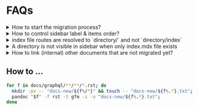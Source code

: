 # FAQs


<details>
<summary>How to start the migration process?</summary>

Convert file from `.rst` to `.mdx`. 
We used an auto transform tool [Pandoc](https://pandoc.org) to automate this and added the resultant content in `.txt` file.

1. Convert the transsformed `.rst.txt` to `.mdx` extension for the file to be able to show up in sidebar and UI.
2. Use this guide for syntactical and usage reference.
3. Validate content and cleanup misc divs that are populated during auto transform and any invalid mdx data.
4. The misc populated divs exist to ease adding metadata and any sphinx directives that can't be auto transformed to mdx. Please cross referene the actual RST file for content validation.


Verify content correctness and preview in UI. 

</details>

<details>
<summary>How to control sidebar label & items order?</summary>

**For Individual Files**
Make use of `sidebar_label` and `sidebar_position` meta

```markdown
---
sidebar_label: Hasura Core
sidebar_position: 3
---
```

**For Directories (Categories)**
Please add a `__category__.json` and add the `label` and `position` properties.

```json
{
  "label": "Hasura Core",
  "position": 1
}
```

Please read the docusaurus docs about this here - https://docusaurus.io/docs/sidebar#autogenerated-sidebar-metadata
</details>

<details>
<summary>index file routes are resolved to `directory/` and not `directory/index`</summary>

Use `slug` metadata to manually set the slug to `directory/index`. Please check [this PR on docusaurus](https://github.com/facebook/docusaurus/pull/5830) for more information.

```markdown title="index.mdx"
---
...
slug: /migration-guide/index
---
```
</details>


<details>
<summary>A directory is not visible in sidebar when only index.mdx file exists</summary>

This is known and default behaviour from docusaurus. `index` is considered direct link to directory index and won't be visible unless there is one more file.

To fix, rename the file from `index.mdx` to `directory-name.mdx` and remove the directory.
</details>

<details>
<summary>How to link (internal) other documents that are not migrated yet?</summary>

Currently, broken MDX links are set to warn to ease the migration process. So, add the file path as link.

To get the file path, do a global search for id in `graphql-engine/docs/graphql/` directory and use the respective file path.

![Link File Path From Ref Screencapture](/img/migration-guide/link-file-path-from-ref.png)

You can prepend the id with `.. _` to only get the file id as result and not include the usage.

:::info
The root relative link should start at `graphql` directory level.

Ex: Link from above screnshot `/graphql/core/api-reference/metadata-api/actions.mdx`

Please refer [Links](/migration-guide/links.mdx) for more information about links usage.
:::

```markdown
[actions Metadata API](/graphql/core/api-reference/metadata-api/actions.mdx)
```
</details>


## How to ...

```bash
for f in docs/graphql/**/**/*.rst; do
  mkdir -pv -- "docs-new/${f%/*}" && touch -- "docs-new/${f%.*}.txt";
  pandoc "$f" -f rst -t gfm -s -o "docs-new/${f%.*}.txt";
done
```
